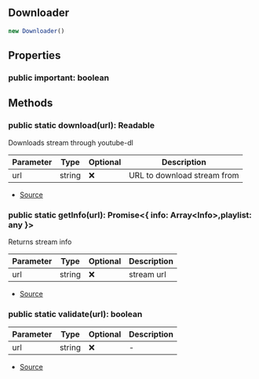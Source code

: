 ## Downloader

```typescript
new Downloader()
```

## Properties
### public  important: boolean

## Methods
### public static download(url): Readable
Downloads stream through youtube-dl




| Parameter | Type | Optional | Description |
| ----------- | ----------- | ----------- | ----------- |
| url | string | ❌ | URL to download stream from |


- [Source](https://github.com/Androz2091/discord-player/blob/3222e4d/packages/downloader/src/Downloader.ts#L24)
### public static getInfo(url): Promise\<\{ info: Array\<Info>,playlist: any }>
Returns stream info




| Parameter | Type | Optional | Description |
| ----------- | ----------- | ----------- | ----------- |
| url | string | ❌ | stream url |


- [Source](https://github.com/Androz2091/discord-player/blob/3222e4d/packages/downloader/src/Downloader.ts#L49)
### public static validate(url): boolean
| Parameter | Type | Optional | Description |
| ----------- | ----------- | ----------- | ----------- |
| url | string | ❌ | - |


- [Source](https://github.com/Androz2091/discord-player/blob/3222e4d/packages/downloader/src/Downloader.ts#L83)